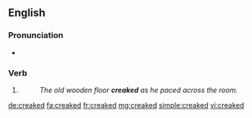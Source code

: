==English==

===Pronunciation===
* {{IPA|/kɹiːkt/|lang=en}}

===Verb===
{{head|en|verb form}}

# {{en-past of|creak}}
#: ''The old wooden floor '''creaked''' as he paced across the room.''

[[de:creaked]]
[[fa:creaked]]
[[fr:creaked]]
[[mg:creaked]]
[[simple:creaked]]
[[vi:creaked]]